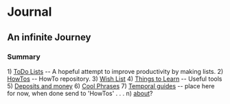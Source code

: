 = <My> Journal =
== An infinite Journey ==
===Summary===
1) [[todo|ToDo Lists]] -- A hopeful attempt to improve productivity by making lists.
2) [[howto|HowTos]] -- HowTo repository.
3) [[Wishlist|Wish List]]
4) [[learning|Things to Learn]] -- Useful tools
5) [[money|Deposits and money]]
6) [[quotes|Cool Phrases]]
7) [[temp|Temporal guides]] -- place here for now, when done send to 'HowTos'
.
.
.
n) [[about]]?
